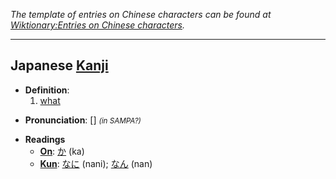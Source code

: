 ''The template of entries on Chinese characters can be found at [[Wiktionary:Entries on Chinese characters]].''
----

== Japanese [[Kanji]] ==

* '''Definition''': 
*# [[what]]

* '''Pronunciation''': [] <small>''(in SAMPA?)''</small>

* '''Readings'''
**'''[[On]]''': [[か]] (ka)
**'''[[Kun]]''': [[なに]] (nani); [[なん]] (nan)